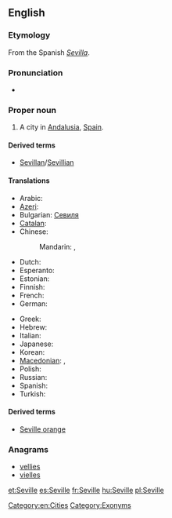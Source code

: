 ==English==
{{wikipedia}}

===Etymology===
From the Spanish ''[[Sevilla]]''.

===Pronunciation===
* {{rhymes|ɪl}}

===Proper noun===
{{en-proper noun}}

# A city in [[Andalusia]], [[Spain]].

====Derived terms====
* [[Sevillan]]/[[Sevillian]]

====Translations====
{{trans-top|city in Spain}}
* Arabic: {{t|ar|إشبيلية|f|tr='ishbiliya|sc=Arab}}
* [[Azeri]]: {{t|az|Sevilya|xs=Azeri}}
* Bulgarian: [[Севиля]]
* [[Catalan]]: {{t|ca|Sevilla|f}}
* Chinese:
*: Mandarin: {{t|zh|塞維利亞|sc=Hani}}, {{t|zh|塞维利亚|tr=Sāiwéilìyǎ|sc=Hani}}
* Dutch: {{t-|nl|Sevilla|n}}
* Esperanto: {{t|eo|Sevilo}}
* Estonian: {{t-|et|Sevilla}}
* Finnish: {{t+|fi|Sevilla}}
* French: {{t+|fr|Séville|f}}
* German: {{t-|de|Sevilla|n}}
{{trans-mid}}
* Greek: {{t|el|Σεβίλλη|f|tr=Sevílli|sc=Grek}}
* Hebrew: {{t|he|סביליה|tr=Sevilia|sc=Hebr}}
* Italian: {{t-|it|Siviglia|f}}
* Japanese: {{t|ja|セビリア|tr=Sebiria|sc=Jpan}}
* Korean: {{t|ko|세비야|tr=Sebiya|sc=Kore}}
* [[Macedonian]]: {{t|mk|Севилја|f|tr=Sevílja}},  {{t|mk|Севиља|f|tr=Sevílja}}
* Polish: {{t+|pl|Sewilla|f}}
* Russian: {{t|ru|Севилья|f|tr=Sevíl'ja|sc=Cyrl}}
* Spanish: {{t+|es|Sevilla|f}}
* Turkish: {{t-|tr|Sevilla}}
{{trans-bottom}}

====Derived terms====
* [[Seville orange]]

===Anagrams===
* [[vellies#English|vellies]]
* [[vielles#English|vielles]]


[[Category:en:Cities]]
[[Category:Exonyms]]

[[et:Seville]]
[[es:Seville]]
[[fr:Seville]]
[[hu:Seville]]
[[pl:Seville]]